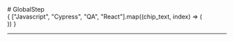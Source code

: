 
<div className="mt-6"/>
# GlobalStep

<div className="flex not-prose">
    <div className="flex flex-wrap justify-center">
        {
        ["Javascript", "Cypress", "QA", "React"].map((chip_text, index) => (
            <div key={index} className="mr-3 mt-3">
                <Chip chip_text={chip_text} />
            </div>
        ))
        }
    </div>
</div>

---

